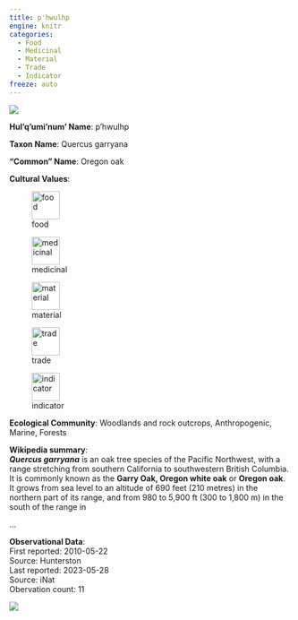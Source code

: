 ```yaml
---
title: p'hwulhp
engine: knitr
categories:
  - Food
  - Medicinal
  - Material
  - Trade
  - Indicator
freeze: auto
---
```

![](https://inaturalist-open-data.s3.amazonaws.com/photos/1018289/medium.jpg){fig-alt="p'hwulhp - Oregon oak"}

**Hul'q'umi'num' Name**: p'hwulhp

**Taxon Name**: Quercus garryana

**"Common" Name**: Oregon oak

**Cultural Values**:  

::: {layout-nrow=1 style="width:60%"}
![food](/files/food.svg){width=50px}

![medicinal](/files/medicinal.svg){width=50px}

![material](/files/material.svg){width=50px}

![trade](/files/trade.svg){width=50px}

![indicator](/files/indicator.svg){width=50px}
:::

**Ecological Community**: Woodlands and rock outcrops, Anthropogenic, Marine, Forests

**Wikipedia summary**:  
<i><b>Quercus garryana</b></i> is an oak tree species of the Pacific Northwest, with a range stretching from southern California to southwestern British Columbia. It is commonly known as the <b>Garry Oak, Oregon white oak</b> or <b>Oregon oak</b>. It grows from sea level to an altitude of 690 feet (210 metres) in the northern part of its range, and from 980 to 5,900&#160;ft (300 to 1,800&#160;m) in the south of the range in</p>...

**Observational Data**:   
First reported: 2010-05-22  
Source: Hunterston  
Last reported: 2023-05-28  
Source: iNat  
Obervation count: 11

![](community_dist.png)
